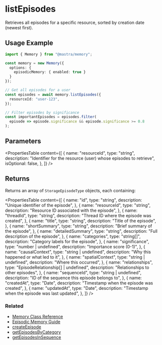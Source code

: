# listEpisodes

Retrieves all episodes for a specific resource, sorted by creation date (newest first).

## Usage Example

```typescript
import { Memory } from "@mastra/memory";

const memory = new Memory({
  options: {
    episodicMemory: { enabled: true }
  }
});

// Get all episodes for a user
const episodes = await memory.listEpisodes({
  resourceId: "user-123",
});

// Filter episodes by significance
const importantEpisodes = episodes.filter(
  episode => episode.significance && episode.significance >= 0.8
);
```

## Parameters

<PropertiesTable
  content={[
    {
      name: "resourceId",
      type: "string",
      description:
        "Identifier for the resource (user) whose episodes to retrieve",
      isOptional: false,
    },
  ]}
/>

## Returns

Returns an array of `StorageEpisodeType` objects, each containing:

<PropertiesTable
  content={[
    {
      name: "id",
      type: "string",
      description: "Unique identifier of the episode",
    },
    {
      name: "resourceId",
      type: "string",
      description: "Resource ID associated with the episode",
    },
    {
      name: "threadId",
      type: "string",
      description: "Thread ID where the episode was created",
    },
    {
      name: "title",
      type: "string",
      description: "Title of the episode",
    },
    {
      name: "shortSummary",
      type: "string",
      description: "Brief summary of the episode",
    },
    {
      name: "detailedSummary",
      type: "string",
      description: "Full description of the episode",
    },
    {
      name: "categories",
      type: "string[]",
      description: "Category labels for the episode",
    },
    {
      name: "significance",
      type: "number | undefined",
      description: "Importance score (0-1)",
    },
    {
      name: "causalContext",
      type: "string | undefined",
      description: "Why this happened or what led to it",
    },
    {
      name: "spatialContext",
      type: "string | undefined",
      description: "Where this occurred",
    },
    {
      name: "relationships",
      type: "EpisodeRelationship[] | undefined",
      description: "Relationships to other episodes",
    },
    {
      name: "sequenceId",
      type: "string | undefined",
      description: "ID of the sequence this episode belongs to",
    },
    {
      name: "createdAt",
      type: "Date",
      description: "Timestamp when the episode was created",
    },
    {
      name: "updatedAt",
      type: "Date",
      description: "Timestamp when the episode was last updated",
    },
  ]}
/>

### Related

- [Memory Class Reference](/reference/memory/Memory.mdx)
- [Episodic Memory Guide](/docs/memory/episodic-memory.mdx)
- [createEpisode](/reference/memory/createEpisode.mdx)
- [getEpisodesByCategory](/reference/memory/getEpisodesByCategory.mdx)
- [getEpisodesInSequence](/reference/memory/getEpisodesInSequence.mdx)